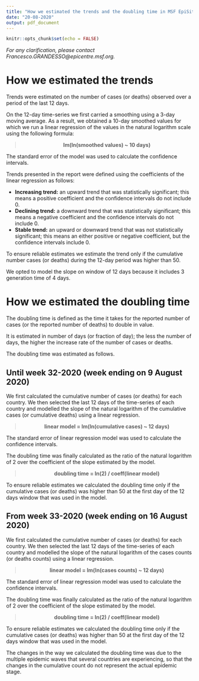 ---
title: "How we estimated the trends and the doubling time in MSF EpiSitrep on Covid-19 epidemic" 
date: "20-08-2020"
output: pdf_document
---


```{r setup, include = FALSE}
knitr::opts_chunk$set(echo = FALSE)
```


*For any clarification, please contact Francesco.GRANDESSO@epicentre.msf.org.*


# How we estimated the trends

Trends were estimated on the number of cases (or deaths) observed over a period of the last 12 days. 

On the 12-day time-series we first carried a smoothing using a 3-day moving average. As a result, we obtained a 10-day smoothed values for which we run a linear regression of the values in the natural logarithm scale using the following formula:

> <center> **lm(ln(smoothed values) ~ 10 days)** </center>

The standard error of the model was used to calculate the confidence intervals. 

Trends presented in the report were defined using the coefficients of the linear regression as follows:

- **Increasing trend:** an upward trend that was statistically significant; this means a positive coefficient and the confidence intervals do not include 0. 
- **Declining trend:** a downward trend that was statistically significant; this means a negative coefficient and the confidence intervals do not include 0. 
- **Stable trend:** an upward or downward trend that was not statistically significant; this means an either positive or negative coefficient, but the confidence intervals include 0. 

To ensure reliable estimates we estimate the trend only if the cumulative number cases (or deaths) during the 12-day period was higher than 50.

We opted to model the slope on window of 12 days because it includes 3 generation time of 4 days. 


# How we estimated the doubling time

The doubling time is defined as the time it takes for the reported number of cases (or the reported number of deaths) to double in value.

It is estimated in number of days (or fraction of day); the less the number of days, the higher the increase rate of the number of cases or deaths.

The doubling time was estimated as follows. 


## Until week 32-2020 (week ending on 9 August 2020)

We first calculated the cumulative number of cases (or deaths) for each country. We then selected the last 12 days of the time-series of each country and modelled the slope of the natural logarithm of the cumulative cases (or cumulative deaths) using a linear regression.


> <center> **linear model = lm(ln(cumulative cases) ~ 12 days)** </center>

The standard error of linear regression model was used to calculate the confidence intervals. 

The doubling time was finally calculated as the ratio of the natural logarithm of 2 over the coefficient of the slope estimated by the model. 

> <center> **doubling time = ln(2) / coeff(linear model)** </center>

To ensure reliable estimates we calculated the doubling time only if the cumulative cases (or deaths) was higher than 50 at the first day of the 12 days window that was used in the model.


## From week 33-2020 (week ending on 16 August 2020)

We first calculated the cumulative number of cases (or deaths) for each country. We then selected the last 12 days of the time-series of each country and modelled the slope of the natural logarithm of the cases counts (or deaths counts) using a linear regression.


> <center> **linear model = lm(ln(cases counts) ~ 12 days)** </center>

The standard error of linear regression model was used to calculate the confidence intervals. 

The doubling time was finally calculated as the ratio of the natural logarithm of 2 over the coefficient of the slope estimated by the model. 

> <center> **doubling time = ln(2) / coeff(linear model)** </center>

To ensure reliable estimates we calculated the doubling time only if the cumulative cases (or deaths) was higher than 50 at the first day of the 12 days window that was used in the model.

The changes in the way we calculated the doubling time was due to the multiple epidemic waves that several countries are experiencing, so that the changes in the cumulative count do not represent the actual epidemic stage. 
